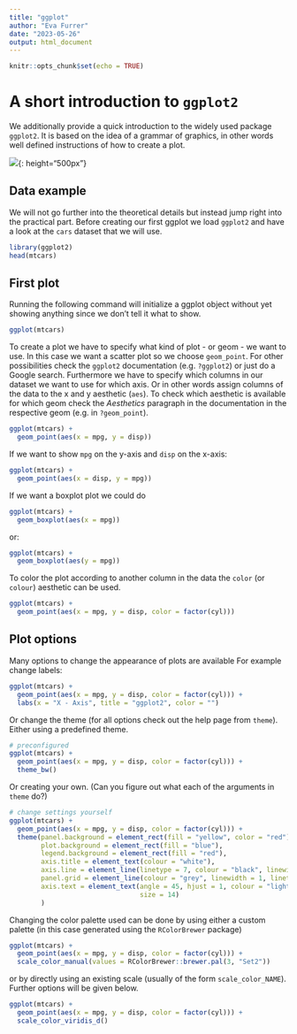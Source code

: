```yaml
---
title: "ggplot"
author: "Eva Furrer"
date: "2023-05-26"
output: html_document
---
```


```r
knitr::opts_chunk$set(echo = TRUE)
```

# A short introduction to `ggplot2`

We additionally provide a quick introduction to the widely used package `ggplot2`. It is based on the idea of a grammar of graphics, in other words well defined instructions of how to create a plot.

![](https://carpentries-incubator.github.io/open-science-with-r/img/rstudio-cheatsheet-ggplot.png){: height="500px"}

## Data example

We will not go further into the theoretical details but instead jump right into the practical part. Before creating our first ggplot we load `ggplot2` and have a look at the `cars` dataset that we will use.

```r
library(ggplot2)
head(mtcars)
```

## First plot

Running the following command will initialize a ggplot object without yet showing anything since we don't tell it what to show.

```r
ggplot(mtcars)
```

To create a plot we have to specify what kind of plot - or geom - we want to use. In this case we want a scatter plot so we choose `geom_point`. For other possibilities check the `ggplot2` documentation (e.g. `?ggplot2`) or just do a Google search. Furthermore we have to specify which columns in our dataset we want to use for which axis. Or in other words assign columns of the data to the x and y aesthetic (`aes`). To check which aesthetic is available for which geom check the *Aesthetics* paragraph in the documentation in the respective geom (e.g. in `?geom_point`).

```r
ggplot(mtcars) +
  geom_point(aes(x = mpg, y = disp))
```

If we want to show `mpg` on the y-axis and `disp` on the x-axis:

```r
ggplot(mtcars) +
  geom_point(aes(x = disp, y = mpg))
```
If we want a boxplot plot we could do
```r
ggplot(mtcars) +
  geom_boxplot(aes(x = mpg))
```

or:

```r
ggplot(mtcars) +
  geom_boxplot(aes(y = mpg))
```

To color the plot according to another column in the data the `color` (or `colour`) aesthetic can be used.

```r
ggplot(mtcars) +
  geom_point(aes(x = mpg, y = disp, color = factor(cyl)))
```


## Plot options

Many options to change the appearance of plots are available For example change labels:

```r
ggplot(mtcars) +
  geom_point(aes(x = mpg, y = disp, color = factor(cyl))) +
  labs(x = "X - Axis", title = "ggplot2", color = "")
```

Or change the theme (for all options check out the help page from `theme`). Either using a predefined theme.

```r
# preconfigured
ggplot(mtcars) +
  geom_point(aes(x = mpg, y = disp, color = factor(cyl))) +
  theme_bw()
```

Or creating your own. (Can you figure out what each of the arguments in `theme` do?)

```r
# change settings yourself
ggplot(mtcars) +
  geom_point(aes(x = mpg, y = disp, color = factor(cyl))) +
  theme(panel.background = element_rect(fill = "yellow", color = "red"), 
        plot.background = element_rect(fill = "blue"),
        legend.background = element_rect(fill = "red"), 
        axis.title = element_text(colour = "white"),
        axis.line = element_line(linetype = 7, colour = "black", linewidth = 3),
        panel.grid = element_line(colour = "grey", linewidth = 1, linetype = 2),
        axis.text = element_text(angle = 45, hjust = 1, colour = "lightgrey",
                                 size = 14)
        )
```


Changing the color palette used can be done by using either a custom palette (in this case generated using the `RColorBrewer` package)

```r
ggplot(mtcars) +
  geom_point(aes(x = mpg, y = disp, color = factor(cyl))) +
  scale_color_manual(values = RColorBrewer::brewer.pal(3, "Set2"))
```

or by directly using an existing scale (usually of the form `scale_color_NAME`). Further options will be given below.

```r
ggplot(mtcars) +
  geom_point(aes(x = mpg, y = disp, color = factor(cyl))) +
  scale_color_viridis_d()
```



&nbsp;

&nbsp;

&nbsp;